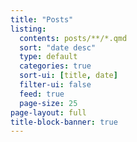 ```yaml
---
title: "Posts"
listing:
  contents: posts/**/*.qmd
  sort: "date desc"
  type: default
  categories: true
  sort-ui: [title, date]
  filter-ui: false
  feed: true
  page-size: 25
page-layout: full
title-block-banner: true
---
```

